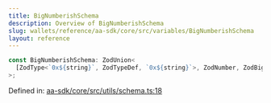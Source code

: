 ```yaml
---
title: BigNumberishSchema
description: Overview of BigNumberishSchema
slug: wallets/reference/aa-sdk/core/src/variables/BigNumberishSchema
layout: reference
---
```


```ts
const BigNumberishSchema: ZodUnion<
  [ZodType<`0x${string}`, ZodTypeDef, `0x${string}`>, ZodNumber, ZodBigInt]
>;
```

Defined in: [aa-sdk/core/src/utils/schema.ts:18](https://github.com/alchemyplatform/aa-sdk/blob/08da565ff1e1b5bcae4581d79993c4ed9e522c16/aa-sdk/core/src/utils/schema.ts#L18)
